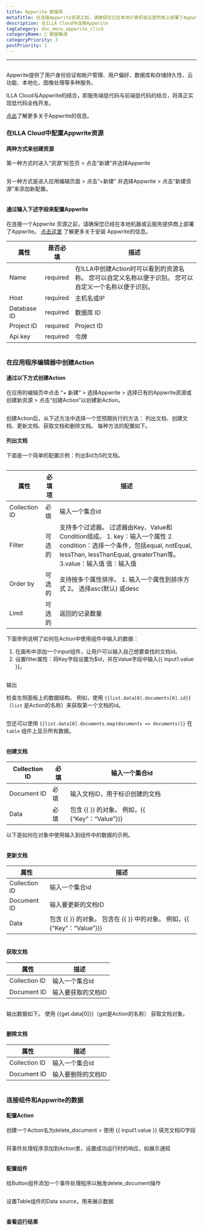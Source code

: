 ```yaml
---
title: Appwrite 数据库
metaTitle: 在连接Appwrite资源之前，请确保您已在本地计算机或云提供商上部署了Appwrite。[点击这里](https://appwrite.io/docs/installation)了解有关Appwrite安装的更多信息。
description: 在ILLA Cloud中连接Appwrite
tagCategory: doc_menu_appwrite_click
categoryName: 🔨 数据集成
categoryPriority: 3
postPriority: 1
---
```


* * *

## <Heading hidden>Appwrite 数据库</Heading>

Appwrite提供了用户身份验证和帐户管理、用户偏好、数据库和存储持久性、云功能、本地化、图像处理等多种服务。 

ILLA Cloud与Appwrite的结合，即服务端低代码与前端低代码的结合，将真正实现低代码全栈开发。

[点此](https://appwrite.io/)了解更多关于Appwrite的信息。

### 在ILLA Cloud中配置Appwrite资源

#### 两种方式来创建资源

第一种方式时进入“资源”标签页 > 点击“新建”并选择Appwrite 

<img src='https://cdn.illacloud.com/official-website/img/docs/assemble/appwrite1.png' alt="" />

另一种方式是进入应用编辑页面 > 点击“+新建” 并选择Appwrite > 点击“新建资源”来添加新配置。 

<img src='https://cdn.illacloud.com/official-website/img/docs/assemble/appwrite2.png' alt="" />

#### 通过输入下述字段来配置Appwrite

在连接一个Appwrite 资源之前，请确保您已经在本地机器或云服务提供商上部署了Appwrite。 [点击这里](https://appwrite.io/docs/installation) 了解更多关于安装 Appwrite的信息。 

| 属性          | 是否必填     | 描述                                                         |
| ----------- | -------- | ---------------------------------------------------------- |
| Name        | required | 在ILLA中创建Action时可以看到的资源名称。 您可以自定义名称以便于识别。 您可以自定义一个名称以便于识别。  |
| Host        | required | 主机名或IP                                                     |
| Database ID | required | 数据库 ID                                                     |
| Project ID  | required | Project ID                                                 |
| Api key     | required | 令牌                                                         |

<img src='https://cdn.illacloud.com/official-website/img/docs/assemble/appwrite3.png' alt="" />

### 在应用程序编辑器中创建Action

#### 通过以下方式创建Action

在应用的编辑页中点击 “+ 新建“ > 选择Appwrite > 选择已有的Appwrite资源或创建新资源 > 点击“创建Action”以创建新Action。 

<img src='https://cdn.illacloud.com/official-website/img/docs/assemble/appwrite4.png' alt="" />

创建Action后，从下述方法中选择一个您预期执行的方法： 列出文档、创建文档、更新文档、获取文档和删除文档。 每种方法的配置如下。 

#### 列出文档

下面是一个简单的配置示例：列出$id为5的文档。 

<img src='https://cdn.illacloud.com/official-website/img/docs/assemble/appwrite5.png' alt="" />

| 属性            | 必填项 | 描述                                                                                                                                               |
| ------------- | --- | ------------------------------------------------------------------------------------------------------------------------------------------------ |
| Collection ID | 必填  | 输入一个集合id                                                                                                                                         |
| Filter        | 可选的 | 支持多个过滤器。 过滤器由Key、Value和Condition组成。 1. key：输入一个属性 2. condition：选择一个条件，包括equal, notEqual, lessThan, lessThanEqual, greaterThan等。3.value：输入值 值：输入值 |
| Order by      | 可选的 | 支持按多个属性排序。 1. 输入一个属性到排序方式 2。 选择asc(默认) 或desc                                                                                                     |
| Limit         | 可选的 | 返回的记录数量                                                                                                                                          |

下面举例说明了如何在Action中使用组件中输入的数据：

1.  在画布中添加一个input组件，让用户可以输入自己想要查找的文档id。  
2.  设置filter属性：将Key字段设置为$id，并在Value字段中输入{{ input1.value }}。 

<img src='https://cdn.illacloud.com/official-website/img/docs/assemble/appwrite6.png' alt="" />

输出

检查左侧面板上的数据结构。 例如，使用 `{{list.data[0].documents[0].id}}`（`list` 是Action的名称）来获取第一个文档的id。 

<img src='https://cdn.illacloud.com/official-website/img/docs/assemble/appwrite7.png' alt="" />

您还可以使用 `{{list.data[0].documents.map(documents => documents)}}` 在 `table` 组件上显示所有数据。 

<img src='https://cdn.illacloud.com/official-website/img/docs/assemble/appwrite8.png' alt="" />

#### 创建文档

| Collection ID | 必填 | 输入一个集合id                              |
| ------------- | -- | ------------------------------------- |
| Document ID   | 必填 | 输入文档ID，用于标识创建的文档                      |
| Data          | 必填 | 包含 {{ }} 的对象。 例如，{{ {“Key”：“Value”}}} |

以下是如何在对象中使用输入到组件中的数据的示例。 

<img src='https://cdn.illacloud.com/official-website/img/docs/assemble/appwrite9.png' alt="" />

#### 更新文档

| 属性            | 描述                                                    |
| ------------- | ----------------------------------------------------- |
| Collection ID | 输入一个集合id                                              |
| Document ID   | 输入要更新的文档ID                                            |
| Data          | 包含 {{ }} 的对象。 包含在 {{ }} 中的对象。 例如，{{ {“Key”：“Value”}}} |

<img src='https://cdn.illacloud.com/official-website/img/docs/assemble/appwrite10.png' alt="" />

#### 获取文档

| 属性            | 描述         |
| ------------- | ---------- |
| Collection ID | 输入一个集合id   |
| Document ID   | 输入要获取的文档ID |

<img src='https://cdn.illacloud.com/official-website/img/docs/assemble/appwrite11.png' alt="" />

输出数据如下。 使用 {{get.data[0]}}（get是Action的名称） 获取文档对象。

<img src='https://cdn.illacloud.com/official-website/img/docs/assemble/appwrite12.png' alt="" />

#### 删除文档

| 属性            | 描述         |
| ------------- | ---------- |
| Collection ID | 输入一个集合id   |
| Document ID   | 输入要删除的文档ID |

<img src='https://cdn.illacloud.com/official-website/img/docs/assemble/appwrite13.png' alt="" />

### 连接组件和Appwrite的数据

#### 配置Action

创建一个Action名为delete_document > 使用 {{ input1.value }} 填充文档ID字段 

<img src='https://cdn.illacloud.com/official-website/img/docs/assemble/appwrite14.png' alt="" />

将事件处理程序添加到Action里，设置成功运行时的响应，如展示通知 

<img src='https://cdn.illacloud.com/official-website/img/docs/assemble/appwrite15.png' alt="" />

#### 配置组件

给Button组件添加一个事件处理程序以触发delete_document操作 

<img src='https://cdn.illacloud.com/official-website/img/docs/assemble/appwrite16.png' alt="" />

设置Table组件的Data source，用来展示数据 

<img src='https://cdn.illacloud.com/official-website/img/docs/assemble/appwrite17.png' alt="" />

#### 查看运行结果

<img src='https://cdn.illacloud.com/official-website/img/docs/assemble/appwrite18.gif' alt="" />
